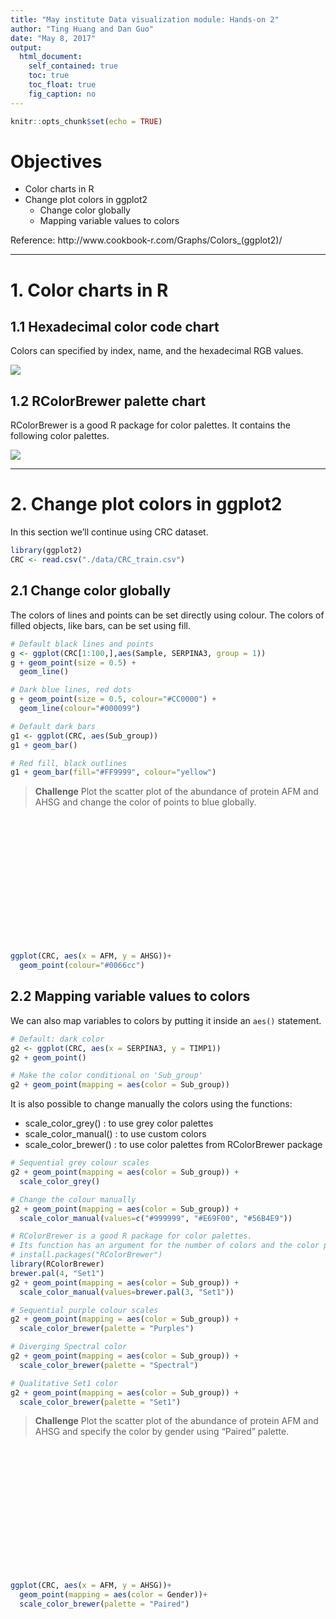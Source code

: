 ```yaml
---
title: "May institute Data visualization module: Hands-on 2"
author: "Ting Huang and Dan Guo"
date: "May 8, 2017"
output: 
  html_document:
    self_contained: true
    toc: true
    toc_float: true
    fig_caption: no	
---
```

```r
knitr::opts_chunk$set(echo = TRUE)
```

# Objectives

* Color charts in R
* Change plot colors in ggplot2
    + Change color globally
    + Mapping variable values to colors

Reference: http://www.cookbook-r.com/Graphs/Colors_(ggplot2)/

---

# 1. Color charts in R

## 1.1 Hexadecimal color code chart

Colors can specified by index, name, and the hexadecimal RGB values.

![](./img/hextable.png)

## 1.2 RColorBrewer palette chart
RColorBrewer is a good R package for color palettes. It contains the following color palettes.

![](./img/RColorBrewer.png)

***

# 2. Change plot colors in ggplot2

In this section we’ll continue using CRC dataset.

```r
library(ggplot2)
CRC <- read.csv("./data/CRC_train.csv")
```

## 2.1 Change color globally

The colors of lines and points can be set directly using colour. The colors of filled objects, like bars, can be set using fill.

```r
# Default black lines and points
g <- ggplot(CRC[1:100,],aes(Sample, SERPINA3, group = 1))
g + geom_point(size = 0.5) +
  geom_line()

# Dark blue lines, red dots
g + geom_point(size = 0.5, colour="#CC0000") +
  geom_line(colour="#000099")

# Default dark bars
g1 <- ggplot(CRC, aes(Sub_group)) 
g1 + geom_bar()

# Red fill, black outlines
g1 + geom_bar(fill="#FF9999", colour="yellow") 
```

> **Challenge**
> Plot the scatter plot of the abundance of protein AFM and AHSG and change the color of points to blue globally.

$~$

$~$
$~$

$~$
$~$

$~$
$~$

$~$
$~$

$~$
$~$

$~$

```r
ggplot(CRC, aes(x = AFM, y = AHSG))+
  geom_point(colour="#0066cc")

```

## 2.2 Mapping variable values to colors
We can also map variables to colors by putting it inside an `aes()` statement.

```r
# Default: dark color
g2 <- ggplot(CRC, aes(x = SERPINA3, y = TIMP1))
g2 + geom_point()

# Make the color conditional on 'Sub_group'
g2 + geom_point(mapping = aes(color = Sub_group))
```

It is also possible to change manually the colors using the functions:

* scale_color_grey() : to use grey color palettes
* scale_color_manual() : to use custom colors
* scale_color_brewer() : to use color palettes from RColorBrewer package

```r
# Sequential grey colour scales
g2 + geom_point(mapping = aes(color = Sub_group)) +
  scale_color_grey()

# Change the colour manually
g2 + geom_point(mapping = aes(color = Sub_group)) + 
  scale_color_manual(values=c("#999999", "#E69F00", "#56B4E9"))

# RColorBrewer is a good R package for color palettes.
# Its function has an argument for the number of colors and the color palette
# install.packages("RColorBrewer")
library(RColorBrewer)
brewer.pal(4, "Set1")
g2 + geom_point(mapping = aes(color = Sub_group)) + 
  scale_color_manual(values=brewer.pal(3, "Set1"))

# Sequential purple colour scales
g2 + geom_point(mapping = aes(color = Sub_group)) +
  scale_color_brewer(palette = "Purples")

# Diverging Spectral color
g2 + geom_point(mapping = aes(color = Sub_group)) +
  scale_color_brewer(palette = "Spectral")

# Qualitative Set1 color
g2 + geom_point(mapping = aes(color = Sub_group)) +
  scale_color_brewer(palette = "Set1")
```


> **Challenge**
> Plot the scatter plot of the abundance of protein AFM and AHSG and specify the color by gender using "Paired" palette.

$~$

$~$
$~$

$~$
$~$

$~$
$~$

$~$
$~$

$~$
$~$

$~$



```r
ggplot(CRC, aes(x = AFM, y = AHSG))+
  geom_point(mapping = aes(color = Gender))+
  scale_color_brewer(palette = "Paired")
```